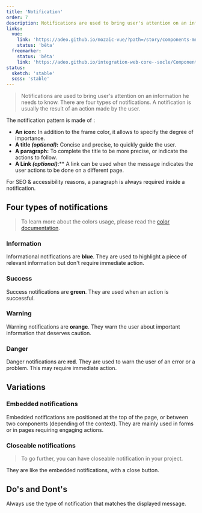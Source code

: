 ```yaml
---
title: 'Notification'
order: 7
description: Notifications are used to bring user's attention on an information he needs to know. There are four types of notifications. A notification is usually the result of an action made by the user.
links: 
  vue:
    link: 'https://adeo.github.io/mozaic-vue/?path=/story/components-mnotification--try-it'
    status: 'bêta'
  freemarker:
    status: 'bêta'
    link: 'https://adeo.github.io/integration-web-core--socle/Components/toasters/'
status:
  sketch: 'stable'
  scss: 'stable'
---
```


> Notifications are used to bring user's attention on an information he needs to know. There are four types of notifications. A notification is usually the result of an action made by the user.

The notification pattern is made of :

- **An icon:** In addition to the frame color, it allows to specify the degree of importance.
- **A title _(optional)_:** Concise and precise, to quickly guide the user.
- **A paragraph:** To complete the title to be more precise, or indicate the actions to follow.
- **A Link _(optional)_**:** A link can be used when the message indicates the user actions to be done on a different page.

<Highlight theme="warning" title="Be aware">

For SEO & accessibility reasons, a paragraph is always required inside a notification.

</Highlight>

<Preview path="notification" />

## Four types of notifications

<Preview path="notification-types" />

> To learn more about the colors usage, please read the [color documentation](/Foundations/Colors/).

### Information

Informational notifications are **blue**. They are used to highlight a piece of relevant information but don't require immediate action.

<Preview path="notification" />

### Success

Success notifications are **green**. They are used when an action is successful.

<Preview path="notification-success" />

### Warning

Warning notifications are **orange**. They warn the user about important information that deserves caution.

<Preview path="notification-warning" />

### Danger

Danger notifications are **red**. They are used to warn the user of an error or a problem. This may require immediate action.

<Preview path="notification-danger" />

## Variations

### Embedded notifications

Embedded notifications are positioned at the top of the page, or between two components (depending of the context). They are mainly used in forms or in pages requiring engaging actions.

### Closeable notifications

> To go further, you can have closeable notification in your project.

They are like the embedded notifications, with a close button.

<Preview path="notification-variations" />

## Do's and Dont's

<HintItem>
  Always use the type of notification that matches the displayed message.
</HintItem>
